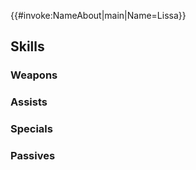 {{#invoke:NameAbout|main|Name=Lissa}}{{HeroPage Tabs}}
{{Hero Infobox
|Name=Lissa
|Title=Sprightly Cleric
|GrowthModifier= None
|WeaponType=Colorless Staff
|Origin=Fire Emblem Awakening
|Gender=Female
|MoveType=Infantry
|artist=ザザ
|actorEN=Kate Davis
|actorJP=阿澄佳奈
|releaseDate=February 2, 2017
|poolDate=February 2, 2017
|randomStartTime=2017-02-02T07:00:00Z
|poolRarities=3,4
|TagID=リズ
|InternalID=89
|cv1=10
|cv2=100400
|description=Princess of Ylisse's royal house and Chrom's younger sister. Determined to prove herself. Appears in Fire Emblem Awakening.
}}
{{Stats Page
|Lv1HP=17|Lv1ATK=7|Lv1SPD=6|Lv1DEF=6|Lv1RES=8
|GRHP=50|GRATK=45|GRSPD=45|GRDEF=50|GRRES=50
}}
==Skills==
===Weapons===
{{Weapons Table
|weapon1=Assault
|weapon1Unlock=1
|weapon2=Gravity
|weapon2Unlock=3
|weapon3=Gravity+
|weapon3Unlock=5
}}
===Assists===
{{Assists Table
|assist1=Heal
|assist1Default=1
|assist1Unlock=1
|assist2=Reconcile
|assist2Default=3
|assist2Unlock=2
|assist3=Rehabilitate
|assist3Default=5
|assist3Unlock=4
|assist4=Rehabilitate+
|assist4Unlock=5
}}
===Specials===
{{Specials Table
|special1=Imbue
|special1Default=4
|special1Unlock=2
|special2=Kindled-Fire Balm
|special2Default=5
|special2Unlock=3
}}
===Passives===
{{Passives Table
|passiveB1=Renewal 1
|passiveB2=Renewal 2
|passiveB3=Renewal 3
|passiveB1Unlock=3
|passiveB2Unlock=4
|passiveB3Unlock=5
}}
{{Heroes Navbox}}